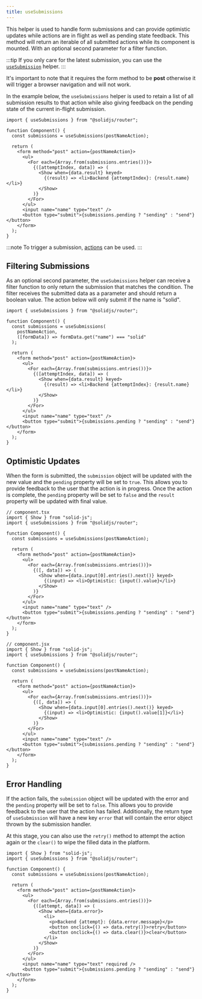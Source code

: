 ```yaml
---
title: useSubmissions
---
```


This helper is used to handle form submissions and can provide optimistic updates while actions are in flight as well as pending state feedback.
This method will return an iterable of all submitted actions while its component is mounted. With an optional second parameter for a filter function.

:::tip
If you only care for the latest submission, you can use the [`useSubmission`](/solid-router/reference/data-apis/use-submission) helper.
:::

It's important to note that it requires the form method to be **post** otherwise it will trigger a browser navigation and will not work.

In the example below, the `useSubmissions` helper is used to retain a list of all submission results to that action while also giving feedback on the pending state of the current in-flight submission.

```tsx title="component.tsx" {4,9-15, 18}
import { useSubmissions } from "@solidjs/router";

function Component() {
  const submissions = useSubmissions(postNameAction);

  return (
    <form method="post" action={postNameAction}>
      <ul>
        <For each={Array.from(submissions.entries())}>
          {([attemptIndex, data]) => (
            <Show when={data.result} keyed>
              {(result) => <li>Backend {attemptIndex}: {result.name}</li>}
            </Show>
          )}
        </For>
      </ul>
      <input name="name" type="text" />
      <button type="submit">{submissions.pending ? "sending" : "send"}</button>
    </form>
  );
}
```

:::note
To trigger a submission, [actions](https://docs.solidjs.com/) can be used.
:::

## Filtering Submissions

As an optional second parameter, the `useSubmissions` helper can receive a filter function to only return the submission that matches the condition.
The filter receives the submitted data as a parameter and should return a boolean value.
The action below will only submit if the name is "solid".

```tsx title="component.tsx" {4-7}
import { useSubmissions } from "@solidjs/router";

function Component() {
  const submissions = useSubmissions(
    postNameAction,
    ([formData]) => formData.get("name") === "solid"
  );

  return (
    <form method="post" action={postNameAction}>
      <ul>
        <For each={Array.from(submissions.entries())}>
          {([attemptIndex, data]) => (
            <Show when={data.result} keyed>
              {(result) => <li>Backend {attemptIndex}: {result.name}</li>}
            </Show>
          )}
        </For>
      </ul>
      <input name="name" type="text" />
      <button type="submit">{submissions.pending ? "sending" : "send"}</button>
    </form>
  );
}
```

## Optimistic Updates

When the form is submitted, the `submission` object will be updated with the new value and the `pending` property will be set to `true`.
This allows you to provide feedback to the user that the action is in progress.
Once the action is complete, the `pending` property will be set to `false` and the `result` property will be updated with final value.

```tsx tab title="TypeScript" {6,13-20}
// component.tsx
import { Show } from "solid-js";
import { useSubmissions } from "@solidjs/router";

function Component() {
  const submissions = useSubmissions(postNameAction);

  return (
    <form method="post" action={postNameAction}>
      <ul>
        <For each={Array.from(submissions.entries())}>
          {([, data]) => (
            <Show when={data.input[0].entries().next()} keyed>
              {(input) => <li>Optimistic: {input().value}</li>}
            </Show>
          )}
        </For>
      </ul>
      <input name="name" type="text" />
      <button type="submit">{submissions.pending ? "sending" : "send"}</button>
    </form>
  );
}
```

```tsx tab title="JavaScript" {6,13-20}
// component.jsx
import { Show } from "solid-js";
import { useSubmissions } from "@solidjs/router";

function Component() {
  const submissions = useSubmissions(postNameAction);

  return (
    <form method="post" action={postNameAction}>
      <ul>
        <For each={Array.from(submissions.entries())}>
          {([, data]) => (
            <Show when={data.input[0].entries().next()} keyed>
              {(input) => <li>Optimistic: {input().value[1]}</li>}
            </Show>
          )}
        </For>
      </ul>
      <input name="name" type="text" />
      <button type="submit">{submissions.pending ? "sending" : "send"}</button>
    </form>
  );
}
```

## Error Handling

If the action fails, the `submission` object will be updated with the error and the `pending` property will be set to `false`.
This allows you to provide feedback to the user that the action has failed. Additionally, the return type of `useSubmission` will have a new key `error` that will contain the error object thrown by the submission handler.

At this stage, you can also use the `retry()` method to attempt the action again or the `clear()` to wipe the filled data in the platform.

```tsx title="component.tsx" {12-18}
import { Show } from "solid-js";
import { useSubmissions } from "@solidjs/router";

function Component() {
  const submissions = useSubmissions(postNameAction);

  return (
    <form method="post" action={postNameAction}>
      <ul>
        <For each={Array.from(submissions.entries())}>
          {([attempt, data]) => (
            <Show when={data.error}>
              <li>
                <p>Backend {attempt}: {data.error.message}</p>
                <button onclick={() => data.retry()}>retry</button>
                <button onclick={() => data.clear()}>clear</button>
              </li>
            </Show>
          )}
        </For>
      </ul>
      <input name="name" type="text" required />
      <button type="submit">{submissions.pending ? "sending" : "send"}</button>
    </form>
  );
}
```
